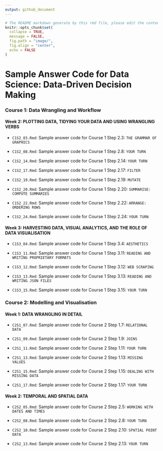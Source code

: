 ```yaml
---
output: github_document
---
```


```r
# The README markdown generate by this rmd file, please edit the content within this R markdown.
knitr::opts_chunk$set(
  collapse = TRUE,
  message = FALSE,
  fig.path = "image/",
  fig.align = "center",
  echo = FALSE
)
```

# Sample Answer Code for Data Science: Data-Driven Decision Making

### Course 1: Data Wrangling and Workflow

#### Week 2: PLOTTING DATA, TIDYING YOUR DATA AND USING WRANGLING VERBS

- `C1S2_03.Rmd`: Sample answer code for Course 1 Step 2.3: `THE GRAMMAR OF GRAPHICS`

- `C1S2_08.Rmd`: Sample answer code for Course 1 Step 2.8: `YOUR TURN`

- `C1S2_14.Rmd`: Sample answer code for Course 1 Step 2.14: `YOUR TURN`

- `C1S2_17.Rmd`: Sample answer code for Course 1 Step 2.17: `FILTER`

- `C1S2_19.Rmd`: Sample answer code for Course 1 Step 2.19: `MUTATE`

- `C1S2_20.Rmd`: Sample answer code for Course 1 Step 2.20: `SUMMARISE: COMPUTE SUMMARIES`

- `C1S2_22.Rmd`: Sample answer code for Course 1 Step 2.22: `ARRANGE: ORDERING ROWS`

- `C1S2_24.Rmd`: Sample answer code for Course 1 Step 2.24: `YOUR TURN`

#### Week 3: HARVESTING DATA, VISUAL ANALYTICS, AND THE ROLE OF DATA VISUALISATION

- `C1S3_04.Rmd`: Sample answer code for Course 1 Step 3.4: `AESTHETICS`

- `C1S3_11.Rmd`: Sample answer code for Course 1 Step 3.11: `READING AND WRITING PROPRIETARY FORMATS`

- `C1S3_12.Rmd`: Sample answer code for Course 1 Step 3.12: `WEB SCRAPING`

- `C1S3_13.Rmd`: Sample answer code for Course 1 Step 3.13: `READING AND WRITING JSON FILES`

- `C1S3_15.Rmd`: Sample answer code for Course 1 Step 3.15: `YOUR TURN`


### Course 2: Modelling and Visualisation

#### Week 1: DATA WRANGLING IN DETAIL

- `C2S1_07.Rmd`: Sample answer code for Course 2 Step 1.7: `RELATIONAL DATA`

- `C2S1_09.Rmd`: Sample answer code for Course 2 Step 1.9: `JOINS`

- `C2S1_11.Rmd`: Sample answer code for Course 2 Step 1.11: `YOUR TURN`

- `C2S1_13.Rmd`: Sample answer code for Course 2 Step 1.13: `MISSING VALUES`

- `C2S1_15.Rmd`: Sample answer code for Course 2 Step 1.15: `DEALING WITH MISSING DATA`

- `C2S1_17.Rmd`: Sample answer code for Course 2 Step 1.17: `YOUR TURN`

#### Week 2: TEMPORAL AND SPATIAL DATA

- `C2S2_05.Rmd`: Sample answer code for Course 2 Step 2.5: `WORKING WITH DATES AND TIMES`

- `C2S2_08.Rmd`: Sample answer code for Course 2 Step 2.8: `YOUR TURN`

- `C2S2_10.Rmd`: Sample answer code for Course 2 Step 2.10: `SPATIAL POINT DATA`

- `C2S2_13.Rmd`: Sample answer code for Course 2 Step 2.13: `YOUR TURN`


